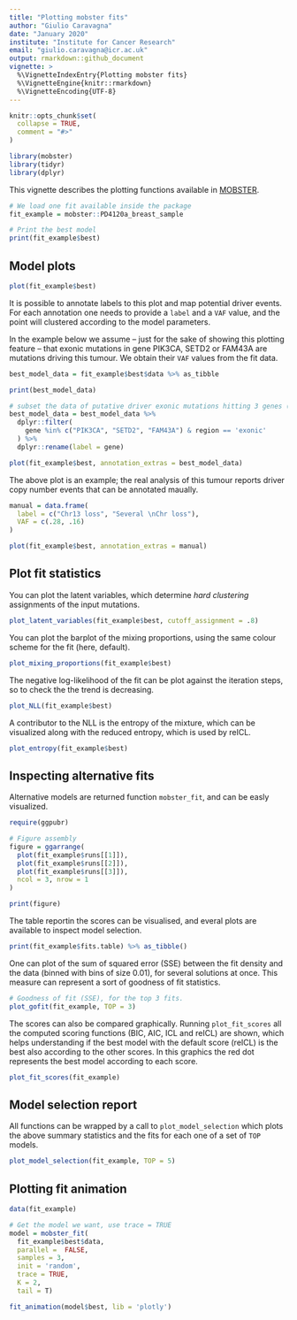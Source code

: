```yaml
---
title: "Plotting mobster fits"
author: "Giulio Caravagna"
date: "January 2020"
institute: "Institute for Cancer Research"
email: "giulio.caravagna@icr.ac.uk"
output: rmarkdown::github_document
vignette: >
  %\VignetteIndexEntry{Plotting mobster fits}
  %\VignetteEngine{knitr::rmarkdown}
  %\VignetteEncoding{UTF-8}
---
```


```r
knitr::opts_chunk$set(
  collapse = TRUE,
  comment = "#>"
)
```


```r
library(mobster)
library(tidyr)
library(dplyr)
```

This vignette describes the plotting functions available in [MOBSTER](https://github.com/caravagn/MOBSTER). 

```r
# We load one fit available inside the package
fit_example = mobster::PD4120a_breast_sample

# Print the best model
print(fit_example$best)
```

## Model plots

```r
plot(fit_example$best)
```


It is possible to annotate labels to this plot and map potential driver events. For each annotation one needs to provide a `label` and a `VAF` value, and the point will clustered according to the model parameters.

In the example below we assume -- just for the sake of showing this plotting feature -- that exonic mutations in gene PIK3CA, SETD2 or FAM43A are mutations driving this tumour. We obtain their `VAF` values from the fit data. 

```r
best_model_data = fit_example$best$data %>% as_tibble

print(best_model_data)

# subset the data of putative driver exonic mutations hitting 3 genes (example)
best_model_data = best_model_data %>%
  dplyr::filter(
    gene %in% c("PIK3CA", "SETD2", "FAM43A") & region == 'exonic'
  ) %>%
  dplyr::rename(label = gene)

plot(fit_example$best, annotation_extras = best_model_data)
```

The above plot is an example; the real analysis of this tumour reports driver copy number events that can be annotated maually.
  
```r
manual = data.frame(
  label = c("Chr13 loss", "Several \nChr loss"), 
  VAF = c(.28, .16)
)

plot(fit_example$best, annotation_extras = manual)
```

## Plot fit statistics

You can plot the latent variables, which determine *hard clustering* assignments of the input mutations. 

```r
plot_latent_variables(fit_example$best, cutoff_assignment = .8)
```

You can plot the barplot of the mixing proportions, using the same colour scheme for the fit (here, default).

```r
plot_mixing_proportions(fit_example$best)
```

The negative log-likelihood of the fit can be plot against the iteration steps, so to check the the trend is decreasing.
```r
plot_NLL(fit_example$best)
```

A contributor to the NLL is the entropy of the mixture, which can be visualized along with  the reduced entropy, which is used by reICL.
```r
plot_entropy(fit_example$best)
```


## Inspecting alternative fits

Alternative models are returned function `mobster_fit`, and can be easly visualized.


```r
require(ggpubr)

# Figure assembly
figure = ggarrange(
  plot(fit_example$runs[[1]]),
  plot(fit_example$runs[[2]]),
  plot(fit_example$runs[[3]]),
  ncol = 3, nrow = 1
)

print(figure)
```
The table reportin the scores can be visualised, and everal plots are available to inspect model selection.
```r
print(fit_example$fits.table) %>% as_tibble()
```

One can plot of the sum of squared error (SSE) between the fit density and the data (binned with bins of size 0.01), for several solutions at once. This measure can represent a sort of goodness of fit statistics.

```r
# Goodness of fit (SSE), for the top 3 fits.
plot_gofit(fit_example, TOP = 3)
```

The scores can also be compared graphically. Running `plot_fit_scores` all the computed scoring functions (BIC, AIC, ICL and reICL) are shown, which helps understanding if the best model with the default score (reICL) is the best also according to the other scores. In this graphics the red dot represents the best model according to each score.
```r
plot_fit_scores(fit_example)
```

## Model selection report

All functions can be wrapped by a call to `plot_model_selection` which plots the above summary statistics and the fits for each one of a set of `TOP` models.
```r
plot_model_selection(fit_example, TOP = 5)
```

## Plotting fit animation


```r
data(fit_example)

# Get the model we want, use trace = TRUE
model = mobster_fit(
  fit_example$best$data, 
  parallel =  FALSE, 
  samples = 3,
  init = 'random',
  trace = TRUE,
  K = 2,
  tail = T)

fit_animation(model$best, lib = 'plotly')
```
